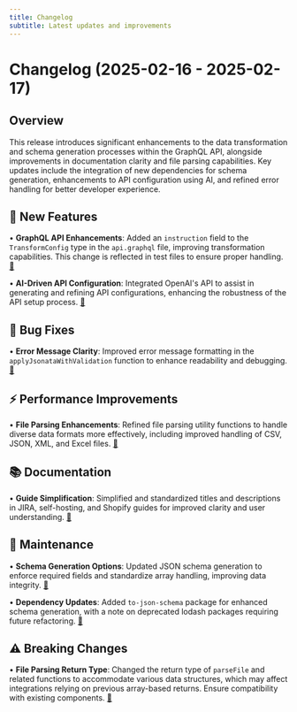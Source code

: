 ```yaml
---
title: Changelog
subtitle: Latest updates and improvements
---
```


<Update label="2025-02-17">

# Changelog (2025-02-16 - 2025-02-17)

## Overview
This release introduces significant enhancements to the data transformation and schema generation processes within the GraphQL API, alongside improvements in documentation clarity and file parsing capabilities. Key updates include the integration of new dependencies for schema generation, enhancements to API configuration using AI, and refined error handling for better developer experience.

## 🚀 New Features
• **GraphQL API Enhancements**: Added an `instruction` field to the `TransformConfig` type in the `api.graphql` file, improving transformation capabilities. This change is reflected in test files to ensure proper handling. [🔗](https://github.com/quantstruct/superglue/commit/ac416f0c93d8b2b3f525f39252f22cf7ef7ab83a)

• **AI-Driven API Configuration**: Integrated OpenAI's API to assist in generating and refining API configurations, enhancing the robustness of the API setup process. [🔗](https://github.com/quantstruct/superglue/commit/c8e56f43afea8b5b38741d6dbf385856d34cc75a)

## 🐛 Bug Fixes
• **Error Message Clarity**: Improved error message formatting in the `applyJsonataWithValidation` function to enhance readability and debugging. [🔗](https://github.com/quantstruct/superglue/commit/3c8e95a60bdc464720de8917f317a19781aff120)

## ⚡ Performance Improvements
• **File Parsing Enhancements**: Refined file parsing utility functions to handle diverse data formats more effectively, including improved handling of CSV, JSON, XML, and Excel files. [🔗](https://github.com/quantstruct/superglue/commit/27728f2ce508a36d13ee77e8b60b7b177607bb6e)

## 📚 Documentation
• **Guide Simplification**: Simplified and standardized titles and descriptions in JIRA, self-hosting, and Shopify guides for improved clarity and user understanding. [🔗](https://github.com/quantstruct/superglue/commit/72365fe0d61f4392692017048553b9eee8a9e183)

## 🔧 Maintenance
• **Schema Generation Options**: Updated JSON schema generation to enforce required fields and standardize array handling, improving data integrity. [🔗](https://github.com/quantstruct/superglue/commit/7fae94ad4dd3e66b0a950f56ead5cd9d987ec6b8)

• **Dependency Updates**: Added `to-json-schema` package for enhanced schema generation, with a note on deprecated lodash packages requiring future refactoring. [🔗](https://github.com/quantstruct/superglue/commit/7dc6912c3a617d10ca9304686f161fd32e267c90)

## ⚠️ Breaking Changes
• **File Parsing Return Type**: Changed the return type of `parseFile` and related functions to accommodate various data structures, which may affect integrations relying on previous array-based returns. Ensure compatibility with existing components. [🔗](https://github.com/quantstruct/superglue/commit/27728f2ce508a36d13ee77e8b60b7b177607bb6e)

</Update>